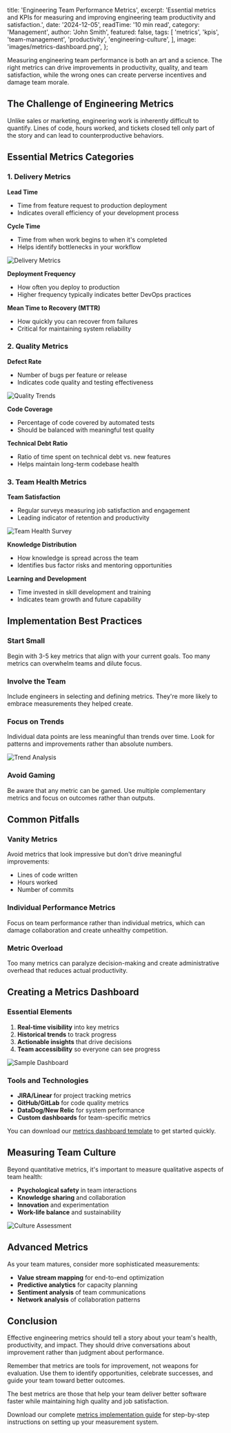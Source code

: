   title: 'Engineering Team Performance Metrics',
  excerpt:
    'Essential metrics and KPIs for measuring and improving engineering team productivity and satisfaction.',
  date: '2024-12-05',
  readTime: '10 min read',
  category: 'Management',
  author: 'John Smith',
  featured: false,
  tags: [
    'metrics',
    'kpis',
    'team-management',
    'productivity',
    'engineering-culture',
  ],
  image: 'images/metrics-dashboard.png',
};

Measuring engineering team performance is both an art and a science. The right metrics can drive improvements in productivity, quality, and team satisfaction, while the wrong ones can create perverse incentives and damage team morale.

## The Challenge of Engineering Metrics

Unlike sales or marketing, engineering work is inherently difficult to quantify. Lines of code, hours worked, and tickets closed tell only part of the story and can lead to counterproductive behaviors.

## Essential Metrics Categories

### 1. Delivery Metrics

**Lead Time**

- Time from feature request to production deployment
- Indicates overall efficiency of your development process

**Cycle Time**

- Time from when work begins to when it's completed
- Helps identify bottlenecks in your workflow

![Delivery Metrics](images/delivery-metrics.png)

**Deployment Frequency**

- How often you deploy to production
- Higher frequency typically indicates better DevOps practices

**Mean Time to Recovery (MTTR)**

- How quickly you can recover from failures
- Critical for maintaining system reliability

### 2. Quality Metrics

**Defect Rate**

- Number of bugs per feature or release
- Indicates code quality and testing effectiveness

![Quality Trends](images/quality-trends.png)

**Code Coverage**

- Percentage of code covered by automated tests
- Should be balanced with meaningful test quality

**Technical Debt Ratio**

- Ratio of time spent on technical debt vs. new features
- Helps maintain long-term codebase health

### 3. Team Health Metrics

**Team Satisfaction**

- Regular surveys measuring job satisfaction and engagement
- Leading indicator of retention and productivity

![Team Health Survey](images/team-health-survey.png)

**Knowledge Distribution**

- How knowledge is spread across the team
- Identifies bus factor risks and mentoring opportunities

**Learning and Development**

- Time invested in skill development and training
- Indicates team growth and future capability

## Implementation Best Practices

### Start Small

Begin with 3-5 key metrics that align with your current goals. Too many metrics can overwhelm teams and dilute focus.

### Involve the Team

Include engineers in selecting and defining metrics. They're more likely to embrace measurements they helped create.

### Focus on Trends

Individual data points are less meaningful than trends over time. Look for patterns and improvements rather than absolute numbers.

![Trend Analysis](images/trend-analysis.png)

### Avoid Gaming

Be aware that any metric can be gamed. Use multiple complementary metrics and focus on outcomes rather than outputs.

## Common Pitfalls

### Vanity Metrics

Avoid metrics that look impressive but don't drive meaningful improvements:

- Lines of code written
- Hours worked
- Number of commits

### Individual Performance Metrics

Focus on team performance rather than individual metrics, which can damage collaboration and create unhealthy competition.

### Metric Overload

Too many metrics can paralyze decision-making and create administrative overhead that reduces actual productivity.

## Creating a Metrics Dashboard

### Essential Elements

1. **Real-time visibility** into key metrics
2. **Historical trends** to track progress
3. **Actionable insights** that drive decisions
4. **Team accessibility** so everyone can see progress

![Sample Dashboard](images/sample-dashboard.png)

### Tools and Technologies

- **JIRA/Linear** for project tracking metrics
- **GitHub/GitLab** for code quality metrics
- **DataDog/New Relic** for system performance
- **Custom dashboards** for team-specific metrics

You can download our [metrics dashboard template](assets/dashboard-template.json) to get started quickly.

## Measuring Team Culture

Beyond quantitative metrics, it's important to measure qualitative aspects of team health:

- **Psychological safety** in team interactions
- **Knowledge sharing** and collaboration
- **Innovation** and experimentation
- **Work-life balance** and sustainability

![Culture Assessment](images/culture-assessment.png)

## Advanced Metrics

As your team matures, consider more sophisticated measurements:

- **Value stream mapping** for end-to-end optimization
- **Predictive analytics** for capacity planning
- **Sentiment analysis** of team communications
- **Network analysis** of collaboration patterns

## Conclusion

Effective engineering metrics should tell a story about your team's health, productivity, and impact. They should drive conversations about improvement rather than judgment about performance.

Remember that metrics are tools for improvement, not weapons for evaluation. Use them to identify opportunities, celebrate successes, and guide your team toward better outcomes.

The best metrics are those that help your team deliver better software faster while maintaining high quality and job satisfaction.

Download our complete [metrics implementation guide](assets/metrics-guide.pdf) for step-by-step instructions on setting up your measurement system.
